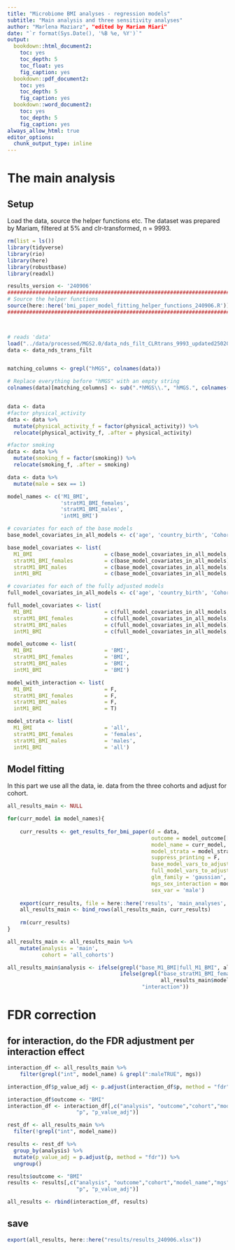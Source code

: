 ```yaml
---
title: "Microbiome BMI analyses - regression models"
subtitle: "Main analysis and three sensitivity analyses"
author: "Marlena Maziarz", "edited by Mariam Miari"
date: "`r format(Sys.Date(), '%B %e, %Y')`"
output:
  bookdown::html_document2:
    toc: yes
    toc_depth: 5
    toc_float: yes
    fig_caption: yes
  bookdown::pdf_document2:
    toc: yes
    toc_depth: 5
    fig_caption: yes
  bookdown::word_document2:
    toc: yes
    toc_depth: 5
    fig_caption: yes
always_allow_html: true
editor_options: 
  chunk_output_type: inline
---
```


# The main analysis

## Setup
Load the data, source the helper functions etc. The dataset was prepared by Mariam, filtered at 5% and clr-transformed, n = 9993. 

```r
rm(list = ls())
library(tidyverse)
library(rio)
library(here)
library(robustbase)
library(readxl)

results_version <- '240906'
##################################################################################################################################
# Source the helper functions
source(here::here('bmi_paper_model_fitting_helper_functions_240906.R')) 
##################################################################################################################################



# reads 'data' 
load("../data/processed/MGS2.0/data_nds_filt_CLRtrans_9993_updated250208.RData")
data <- data_nds_trans_filt


matching_columns <- grepl("hMGS", colnames(data))

# Replace everything before "hMGS" with an empty string
colnames(data)[matching_columns] <- sub(".*hMGS\\.", "hMGS.", colnames(data)[matching_columns])


data <- data
#factor physical_activity
data <- data %>%
  mutate(physical_activity_f = factor(physical_activity)) %>%
  relocate(physical_activity_f, .after = physical_activity)

#factor smoking
data <- data %>%
  mutate(smoking_f = factor(smoking)) %>%
  relocate(smoking_f, .after = smoking)

data <- data %>% 
  mutate(male = sex == 1)
```



```r
model_names <- c('M1_BMI',
                 'stratM1_BMI_females',
                 'stratM1_BMI_males',
                 'intM1_BMI')

# covariates for each of the base models
base_model_covariates_in_all_models <- c('age', 'country_birth', 'Cohort')

base_model_covariates <- list(
  M1_BMI                       = c(base_model_covariates_in_all_models, 'male'),
  stratM1_BMI_females          = c(base_model_covariates_in_all_models),
  stratM1_BMI_males            = c(base_model_covariates_in_all_models),
  intM1_BMI                    = c(base_model_covariates_in_all_models, 'male'))

# covariates for each of the fully adjusted models
full_model_covariates_in_all_models <- c('age', 'country_birth', 'Cohort', 'physical_activity_f', 'smoking_f', 'metformin', 'diab_diag', 'Fiber')

full_model_covariates <- list(
  M1_BMI                       = c(full_model_covariates_in_all_models, 'male'),
  stratM1_BMI_females          = c(full_model_covariates_in_all_models),
  stratM1_BMI_males            = c(full_model_covariates_in_all_models),
  intM1_BMI                    = c(full_model_covariates_in_all_models, 'male'))

model_outcome <- list(
  M1_BMI                       = 'BMI',
  stratM1_BMI_females          = 'BMI',
  stratM1_BMI_males            = 'BMI',
  intM1_BMI                    = 'BMI')

model_with_interaction <- list(
  M1_BMI                       = F,
  stratM1_BMI_females          = F,
  stratM1_BMI_males            = F,
  intM1_BMI                    = T)

model_strata <- list(
  M1_BMI                       = 'all',
  stratM1_BMI_females          = 'females',
  stratM1_BMI_males            = 'males',
  intM1_BMI                    = 'all')
```


## Model fitting

In this part we use all the data, ie. data from the three cohorts and adjust for cohort.

```r
all_results_main <- NULL

for(curr_model in model_names){
    
    curr_results <- get_results_for_bmi_paper(d = data,
                                              outcome = model_outcome[[curr_model]], 
                                              model_name = curr_model,
                                              model_strata = model_strata[[curr_model]],
                                              suppress_printing = F,
                                              base_model_vars_to_adjust_for = base_model_covariates[[curr_model]],
                                              full_model_vars_to_adjust_for = full_model_covariates[[curr_model]],
                                              glm_family = 'gaussian', # with glmrob() method = "Mqle" is added
                                              mgs_sex_interaction = model_with_interaction[[curr_model]],
                                              sex_var = 'male')
    
    export(curr_results, file = here::here('results', 'main_analyses', paste0(curr_model, '_results_', results_version, '.xlsx')))
    all_results_main <- bind_rows(all_results_main, curr_results)
    
    rm(curr_results)
}

all_results_main <- all_results_main %>%
    mutate(analysis = 'main',
           cohort = 'all_cohorts') 

```

```r
all_results_main$analysis <- ifelse(grepl("base_M1_BMI|full_M1_BMI", all_results_main$model_name), "all", 
                                    ifelse(grepl("base_stratM1_BMI_females|full_stratM1_BMI_females|base_stratM1_BMI_males|full_stratM1_BMI_males",
                                                 all_results_main$model_name), "sex_stratification",
                                           "interaction"))
```

# FDR correction
## for interaction, do the FDR adjustment per interaction effect
```r
interaction_df <- all_results_main %>%
    filter(grepl("int", model_name) & grepl(":maleTRUE", mgs))

interaction_df$p_value_adj <- p.adjust(interaction_df$p, method = "fdr") # correct interaction results alone (int effect only)

interaction_df$outcome <- "BMI"
interaction_df <- interaction_df[,c("analysis", "outcome","cohort","model_name","mgs","n_obs","est","se","ci_low","ci_high",
                      "p", "p_value_adj")]

rest_df <- all_results_main %>%
  filter(!grepl("int", model_name))

results <- rest_df %>%
  group_by(analysis) %>%
  mutate(p_value_adj = p.adjust(p, method = "fdr")) %>%
  ungroup()

results$outcome <- "BMI"
results <- results[,c("analysis", "outcome","cohort","model_name","mgs","n_obs","est","se","ci_low","ci_high",
                      "p", "p_value_adj")]

all_results <- rbind(interaction_df, results)

```

## save
```r
export(all_results, here::here("results/results_240906.xlsx"))
```


